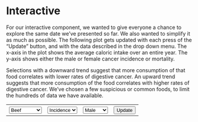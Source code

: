 # Interactive

For our interactive component, we wanted to give everyone a chance to explore the same date we've presented so far. We also wanted to simplify it as much as possible. The following plot gets updated with each press of the "Update" button, and with the data described in the drop down menu. The x-axis in the plot shows the average caloric intake over an entire year. The y-axis shows either the male or female cancer incidence or mortality.

Selections with a downward trend suggest that more consumption of that food correlates with lower rates of digestive cancer. An upward trend suggests that more consumption of the food correlates with higher rates of digestive cancer. We've chosen a few suspicious or common foods, to limit the hundreds of data we have available.

<!-- load d3 v6 -->
<script src="https://d3js.org/d3.v6.min.js"></script>

<!-- select food, incidence, mortality and update plot -->
<table><tr>
  <th><select name="selectFood" id="selectFood">
    <option value="beef">Beef</option>
    <option value="wholeMilk">Whole Milk</option>
    <option value="peanuts">Peanuts</option>
    <option value="apples">Apples</option>
    <option value="whiteWholeFlour">Flour</option>
    <option value="carrots">Carrots</option>
    <option value="cabbage">Cabbage</option>
    <option value="chicken">Chicken </option>
  </select></th>
  <th><select name="selectCancer" id="selectCancer">
    <option value="incidence">Incidence</option>
    <option value="mortality">Mortality</option>
  </select></th>
  <th><select name="selectSex" id="selectSex">
    <option value="male">Male</option>
    <option value="female">Female</option>
  </select></th>
  <th><button type="button" id="update">Update</button></th>
</tr></table>

<!-- div container for plot -->
<div id="plot"></div>

<!-- initialize data and plot elements -->
<script>
  var t = 1500;
  var base_url = "https://raw.githubusercontent.com/cpaynerogers/food-digestive-cancer";
  var data_path = "/master/resources/processed_data/";

  // row converters
  var foodConverter = function(d) {
    if (parseInt(d["Year"]) > 1999) {
      return {
        year: parseFloat(d["Year"]),
        wholeMilk: parseFloat(d["Whole Milk"]),
        twoPercentMilk: parseFloat(d["2% Milk"]),
        onePercentMilk: parseFloat(d["1% Milk"]),
        skimMilk: parseFloat(d["Skim Milk"]),
        wholeFlavoredMilk: parseFloat(d["Whole Flavored Milk"]),
        lowFatFlavored: parseFloat(d["Low Fat Flavored"]),
        butermilk: parseFloat(d["Buttermilk"]),
        yogurt: parseFloat(d["Yogurt"]),
        americanCheese: parseFloat(d["American Cheese"]),
        otherAmericanCheese: parseFloat(d["Other American Cheese"]),
        provolone: parseFloat(d["Provolone"]),
        romano: parseFloat(d["Romano"]),
        parmesan: parseFloat(d["Parmesan"]),
        mozzarella: parseFloat(d["Mozzarella"]),
        ricotta: parseFloat(d["Ricotta"]),
        otherItalianCheese: parseFloat(d["Other Italian Cheese"]),
        swiss: parseFloat(d["Swiss"]),
        brick: parseFloat(d["Brick"]),
        muenster: parseFloat(d["Muenster"]),
        blueCheese: parseFloat(d["Blue Cheese"]),
        otherMiscCheese: parseFloat(d["Other Misc Cheese"]),
        cottageCheese: parseFloat(d["Cottage Cheese"]),
        lowfatCottageCheese: parseFloat(d["Lowfat Cottage Cheese"]),
        iceCream: parseFloat(d["Ice Cream"]),
        losfatIceCream: parseFloat(d["Lowfat Ice Cream"]),
        otherFrozenDairy: parseFloat(d["Other Frozen Dairy"]),
        cannedMilk: parseFloat(d["Canned Milk"]),
        bulkCannedMilk: parseFloat(d["Bulk Canned Milk"]),
        skimCannedMilk: parseFloat(d["Skim Canned Milk"]),
        wholeDryMilk: parseFloat(d["Whole Dry Milk"]),
        nonfatDryMilk: parseFloat(d["Nonfat Dry Milk"]),
        dryButtermilk: parseFloat(d["Dry Buttermilk"]),
        halfAndHalf: parseFloat(d["Half and Half"]),
        eggnog: parseFloat(d["Eggnog"]),
        creamProducts: parseFloat(d["Cream Products"]),
        butter: parseFloat(d["Butter"]),
        margarine: parseFloat(d["Margarine"]),
        lard: parseFloat(d["Lard"]),
        beefTallow: parseFloat(d["Beef Tallow"]),
        shortening: parseFloat(d["Shortening"]),
        saladCookingOils: parseFloat(d["Salad, Cooking Oils"]),
        otherAddedFats: parseFloat(d["Other Added Fats"]),
        lightCream: parseFloat(d["Light Cream"]),
        halfAndHalf: parseFloat(d["Half and Half"]),
        heavyCream: parseFloat(d["Heavy Cream"]),
        sourCream: parseFloat(d["Sour Cream"]),
        creamCheese: parseFloat(d["Cream Cheese"]),
        eggnog: parseFloat(d["Eggnog"]),
        oranges: parseFloat(d["Oranges"]),
        tangerines: parseFloat(d["Tangerines"]),
        grapefruit: parseFloat(d["Grapefruit"]),
        lemons: parseFloat(d["Lemons"]),
        limes: parseFloat(d["Limes"]),
        apples: parseFloat(d["Apples"]),
        apricots: parseFloat(d["Apricots"]),
        avocados: parseFloat(d["Avocados"]),
        bananas: parseFloat(d["Bananas"]),
        blueberries: parseFloat(d["Blueberries"]),
        cantaloupe: parseFloat(d["Cantaloupe"]),
        cherries: parseFloat(d["Cherries"]),
        cranberries: parseFloat(d["Cranberries"]),
        grapes: parseFloat(d["Grapes"]),
        honeydewMelons: parseFloat(d["Honeydew Melons"]),
        kiwi: parseFloat(d["Kiwi"]),
        mangoes: parseFloat(d["Mangoes"]),
        peaches: parseFloat(d["Peaches"]),
        pears: parseFloat(d["Pears"]),
        pineapple: parseFloat(d["Pineapple"]),
        papayas: parseFloat(d["Papayas"]),
        plums: parseFloat(d["Plums"]),
        raspberries: parseFloat(d["Raspberries"]),
        strawberries: parseFloat(d["Strawberries"]),
        watermelon: parseFloat(d["Watermelon"]),
        cannedApples: parseFloat(d["Canned Apples"]),
        cannedApricots: parseFloat(d["Canned Apricots"]),
        cannedCherries: parseFloat(d["Canned Cherries"]),
        cannedOlives: parseFloat(d["Canned Olives"]),
        cannedPeaches: parseFloat(d["Canned Peaches"]),
        cannedPears: parseFloat(d["Canned Pears"]),
        cannedPineapple: parseFloat(d["Canned Pineapple"]),
        cannedPlum: parseFloat(d["Canned Plum"]),
        frozenBlackberries: parseFloat(d["Frozen Blackberries"]),
        frozenBlueberries: parseFloat(d["Frozen Blueberries"]),
        frozenRaspberries: parseFloat(d["Frozen Raspberries"]),
        frozenStrawberries: parseFloat(d["Frozen Strawberries"]),
        otherFrozenBerries: parseFloat(d["Other Frozen Berries"]),
        frozenApples: parseFloat(d["Frozen Apples"]),
        frozenApricots: parseFloat(d["Frozen Apricots"]),
        frozenCherries: parseFloat(d["Frozen Cherries"]),
        frozenPeaches: parseFloat(d["Frozen Peaches"]),
        frozenPlumsAndPrunes: parseFloat(d["Frozen Plums and Prunes"]),
        otherFrozenFruits: parseFloat(d["Other Frozen Fruits"]),
        driedApples: parseFloat(d["Dried Apples"]),
        driedApricots: parseFloat(d["Dried Apricots"]),
        driedDates: parseFloat(d["Dried Dates"]),
        driedFigs: parseFloat(d["Dried Figs"]),
        driedPeaches: parseFloat(d["Dried Peaches"]),
        driedPears: parseFloat(d["Dried Pears"]),
        driedPlums: parseFloat(d["Dried Plums"]),
        driedRaisins: parseFloat(d["Dried Raisins"]),
        orangeJuice: parseFloat(d["Orange Juice"]),
        grapefruitJuice: parseFloat(d["Grapefruit Juice"]),
        lemonJuice: parseFloat(d["Lemon Juice"]),
        limeJuice: parseFloat(d["Lime Juice"]),
        appleJuice: parseFloat(d["Apple Juice"]),
        cranberryJuice: parseFloat(d["Cranberry Juice"]),
        grapeJuice: parseFloat(d["Grape Juice"]),
        pineappleJuice: parseFloat(d["Pineapple Juice"]),
        pruneJuice: parseFloat(d["Prune Juice"]),
        whiteWholeFlour: parseFloat(d["White, Whole Flour"]),
        durumFlour: parseFloat(d["Durum Flour"]),
        ryeFlour: parseFloat(d["Rye Flour"]),
        rice: parseFloat(d["Rice"]),
        cornFlourMeal: parseFloat(d["Corn Flour, Meal"]),
        hominyAndGrits: parseFloat(d["Hominy and Grits"]),
        cornstarch: parseFloat(d["Cornstarch"]),
        oatProducts: parseFloat(d["Oat Products"]),
        barleyProducts: parseFloat(d["Barley Products"]),
        beef: parseFloat(d["Beef"]),
        veal: parseFloat(d["Veal"]),
        pork: parseFloat(d["Pork"]),
        lamb: parseFloat(d["Lamb"]),
        chicken: parseFloat(d["Chicken"]),
        turkey: parseFloat(d["Turkey"]),
        freshFish: parseFloat(d["Fresh Fish"]),
        freshShellfish: parseFloat(d["Fresh Shellfish"]),
        cannedSalmon: parseFloat(d["Canned Salmon"]),
        cannedSardines: parseFloat(d["Canned Sardines"]),
        cannedTuna: parseFloat(d["Canned Tuna"]),
        cannedShellfish: parseFloat(d["Canned Shellfish"]),
        otherCanned: parseFloat(d["Other Canned"]),
        eggs: parseFloat(d["Eggs"]),
        peanuts: parseFloat(d["Peanuts"]),
        almonds: parseFloat(d["Almonds"]),
        hazelnuts: parseFloat(d["Hazelnuts"]),
        pecans: parseFloat(d["Pecans"]),
        walnuts: parseFloat(d["Walnuts"]),
        macadamiaNuts: parseFloat(d["Macadamia nuts"]),
        pistachios: parseFloat(d["Pistachios"]),
        otherNuts: parseFloat(d["Other nuts"]),
        coconuts: parseFloat(d["Coconuts"]),
        caneBeetSugar: parseFloat(d["Cane, Beet Sugar"]),
        cornSyrup: parseFloat(d["Corn Syrup"]),
        glucose: parseFloat(d["Glucose"]),
        dextrose: parseFloat(d["Dextrose"]),
        edibleSyrups: parseFloat(d["Edible Syrups"]),
        honey: parseFloat(d["Honey"]),
        artichokes: parseFloat(d["Artichokes"]),
        asparagus: parseFloat(d["Asparagus"]),
        bellPeppers: parseFloat(d["Bell Peppers"]),
        broccoli: parseFloat(d["Broccoli"]),
        brusselsSprouts: parseFloat(d["Brussels Sprouts"]),
        cabbage: parseFloat(d["Cabbage"]),
        carrots: parseFloat(d["Carrots"]),
        cauliflower: parseFloat(d["Cauliflower"]),
        celery: parseFloat(d["Celery"]),
        collardGreens: parseFloat(d["Collard Greens"]),
        sweetCorn: parseFloat(d["Sweet Corn"]),
        cucumbers: parseFloat(d["Cucumbers"]),
        eggplant: parseFloat(d["Eggplant"]),
        escarole: parseFloat(d["Escarole"]),
        garlic: parseFloat(d["Garlic"]),
        headLettuce: parseFloat(d["Head Lettuce"]),
        kale: parseFloat(d["Kale"]),
        romaineLettuce: parseFloat(d["Romaine Lettuce"]),
        limaBeans: parseFloat(d["Lima Beans"]),
        mushrooms: parseFloat(d["Mushrooms"]),
        mustardGreens: parseFloat(d["Mustard Greens"]),
        okra: parseFloat(d["Okra"]),
        onions: parseFloat(d["Onions"]),
        potatoes: parseFloat(d["Potatoes"]),
        pumpkin: parseFloat(d["Pumpkin"]),
        radishes: parseFloat(d["Radishes"]),
        snapBeans: parseFloat(d["Snap Beans"]),
        spinach: parseFloat(d["Spinach"]),
        squash: parseFloat(d["Squash"]),
        sweetPotatoes: parseFloat(d["Sweet Potatoes"]),
        tomatoes: parseFloat(d["Tomatoes"]),
        turnipGreens: parseFloat(d["Turnip Greens"]),
        cannedAsparagus: parseFloat(d["Canned Asparagus"]),
        cannedSnapBeans: parseFloat(d["Canned Snap Beans"]),
        cannedCabbage: parseFloat(d["Canned Cabbage"]),
        cannedCarrots: parseFloat(d["Canned Carrots"]),
        cannedSweetCorn: parseFloat(d["Canned Sweet Corn"]),
        cannedCucumbers: parseFloat(d["Canned Cucumbers"]),
        cannedGreenPeas: parseFloat(d["Canned Green Peas"]),
        cannedMushrooms: parseFloat(d["Canned Mushrooms"]),
        cannedChilePeppers: parseFloat(d["Canned Chile Peppers"]),
        cannedPotatoes: parseFloat(d["Canned Potatoes"]),
        cannedTomatoes: parseFloat(d["Canned Tomatoes"]),
        otherCannedVegetables: parseFloat(d["Other Canned Vegetables"]),
        frozenAsparagus: parseFloat(d["Frozen Asparagus"]),
        frozenSnapBeans: parseFloat(d["Frozen Snap Beans"]),
        frozenBroccoli: parseFloat(d["Frozen Broccoli"]),
        frozenCarrots: parseFloat(d["Frozen Carrots"]),
        frozenCauliflower: parseFloat(d["Frozen Cauliflower"]),
        frozenSweetCorn: parseFloat(d["Frozen Sweet Corn"]),
        frozenGreenPeas: parseFloat(d["Frozen Green Peas"]),
        frozenLimaBeans: parseFloat(d["Frozen Lima Beans"]),
        frozenPotatoes: parseFloat(d["Frozen Potatoes"]),
        frozenSpinach: parseFloat(d["Frozen Spinach"]),
        otherFrozenVegetables: parseFloat(d["Other Frozen Vegetables"]),
        dehydratedOnions: parseFloat(d["Dehydrated Onions"]),
        dehydratedPotatoes: parseFloat(d["Dehydrated Potatoes"]),
        chipsPotatoes: parseFloat(d["Chips, Potatoes"]),
        dryEdibleBeans: parseFloat(d["Dry Edible Beans"]),
        dryPeasAndLentils: parseFloat(d["Dry Peas and Lentils"])
      }
    }
  };
  var incidenceMaleConverter = function(d) {
    if (parseInt(d["Year"]) > 1999) {
      if (d["Sex"] === "Male") {
        return {
          year: parseFloat(d["Year"]),
          sex: d["Sex"],
          rate: parseFloat(d["Rate"]),
          cases: parseFloat(d["Cases"]),
          population: parseFloat(d["Population"])
        }
      }
    }
  };
  var incidenceFemaleConverter = function(d) {
    if (parseInt(d["Year"]) > 1999) {
      if (d["Sex"] === "Female") {
        return {
          year: parseFloat(d["Year"]),
          sex: d["Sex"],
          rate: parseFloat(d["Rate"]),
          cases: parseFloat(d["Cases"]),
          population: parseFloat(d["Population"])
        }
      }
    }
  };
  var mortalityMaleConverter = function(d) {
    if (parseInt(d["Year"]) > 1999) {
      if (d["Sex"] === "Male") {
        return {
          year: parseFloat(d["Year"]),
          sex: d["Sex"],
          rate: parseFloat(d["Rate"]),
          cases: parseFloat(d["Cases"]),
          population: parseFloat(d["Population"])
        }
      }
    }
  };
  var mortalityFemaleConverter = function(d) {
    if (parseInt(d["Year"]) > 1999) {
      if (d["Sex"] === "Female") {
        return {
          year: parseFloat(d["Year"]),
          sex: d["Sex"],
          rate: parseFloat(d["Rate"]),
          cases: parseFloat(d["Cases"]),
          population: parseFloat(d["Population"])
        }
      }
    }
  };

  // read in csv data
  var csvErrorFunction = function(e) {console.log(e)};
  var dataset = {
    mortality: {},
    incidence: {}
  };
  d3.csv(
      base_url + data_path + "food.csv",
      foodConverter)
    .then(function(data) {
      dataset.food = data
    })
    .catch(csvErrorFunction);
  d3.csv(
      base_url + data_path + "incidence.csv",
      incidenceMaleConverter)
    .then(function(data) {
      dataset.incidence.male = data
    })
    .catch(csvErrorFunction);
  d3.csv(
      base_url + data_path + "incidence.csv",
      incidenceFemaleConverter)
    .then(function(data) {
      dataset.incidence.female = data
    })
    .catch(csvErrorFunction);
  var mortalityMale = d3.csv(
      base_url + data_path + "mortality.csv",
      mortalityMaleConverter)
    .then(function(data) {
      dataset.mortality.male = data
    })
    .catch(csvErrorFunction);
  var mortalityFemale = d3.csv(
      base_url + data_path + "mortality.csv",
      mortalityFemaleConverter)
    .then(function(data) {
      dataset.mortality.female = data
    })
    .catch(csvErrorFunction);

  // margins and overall width/height
  var width = 770;
  var height = 640;
  var margin = {top: 25, right: 25, bottom: 50, left: 50};

  // create svg inside div
  var svg = d3.select("div#plot")
    .append("svg")
    .attr("width", width)
    .attr("height", height);

  // axes
  var xg = svg.append("g")
    .attr("id", "xAxis")
    .attr("transform", "translate(0," + (height-margin.top-margin.bottom) + ")")
    .transition()
    .duration(t)
    .call(
      d3.axisBottom(
        d3.scaleLinear()
          .domain([0, 1])
          .range([margin.left, width-margin.right])
      )
    );
  var yg = svg.append("g")
    .attr("id", "yAxis")
    .attr("transform", "translate(" + margin.left + ", 0)")
    .transition()
    .duration(t)
    .call(
      d3.axisLeft(
        d3.scaleLinear()
          .domain([0, 1])
          .range([height-margin.bottom, margin.top])
      )
    );

  // axis labels
  svg.append("text")
    .text("calories")
    .transition()
    .duration(t)
    .attr("x", width/2)
    .attr("y", height-margin.bottom/2)
  svg.append("text")
    .text("rate per 100,000 pop")
    .attr('transform', 'rotate(-90)')
    .transition()
    .duration(t)
    .attr("x", -height/2)
    .attr("y", margin.left/4+3)

  // update callback
  // data is redefined here and ... hopefully promises have been fulfilled?
  d3.select("#update").on("click", function () {
    // get food choice
    var foodSelection = document.getElementById('selectFood');
    var foodChoice = foodSelection.options[foodSelection.selectedIndex].value;

    // get cancer choice
    var cancerSelection = document.getElementById('selectCancer');
    var cancerChoice = cancerSelection.options[cancerSelection.selectedIndex].value;

    // get sex choice
    var sexSelection = document.getElementById('selectSex');
    var sexChoice = sexSelection.options[sexSelection.selectedIndex].value;

    // combine x- and y-data
    var x = dataset["food"];
    var y = dataset[cancerChoice][sexChoice];
    var xy = x.map(function(e, i) {
      return [e, y[i]]
    });

    // x-axis is linear food
    var xScale = d3.scaleLinear()
      .domain([
        d3.min(dataset["food"], function(d, i) {
          return d[foodChoice];
        }),
        d3.max(dataset["food"], function(d, i) {
          return d[foodChoice];
        })
      ])
      .range([margin.left, width-margin.right]);
    d3.select("g#xAxis")
      .attr("transform", "translate(0," + (height-margin.top-margin.bottom) + ")")
      .transition()
      .duration(t)
      .call(d3.axisBottom(xScale));

    // y-axis is also linear
    var yScale = d3.scaleLinear()
      .domain([
        d3.min(
          dataset[cancerChoice][sexChoice],
          function(d, i) {
            return d["rate"];
          }
        ),
        d3.max(
          dataset[cancerChoice][sexChoice],
          function(d, i) {
            return d["rate"];
          }
        )
      ])
      .range([height-margin.bottom, margin.top]);
    d3.select("g#yAxis")
      .attr("transform", "translate(" + margin.left + ", 0)")
      .transition()
      .duration(t)
      .call(d3.axisLeft(yScale));

    // add dots at pixel locations
    circles = svg.selectAll("circle")
    circles
      .data(xy)
      .enter()
      .append("circle")
      .merge(circles)
      .transition()
      .duration(t)
      .attr("cx", function(d, i) {
        return xScale(d[0][foodChoice]);
      })
      .attr("cy", function(d) {
        return yScale(d[1]["rate"]);
      })
      .attr("r", "3");
  })
</script>
